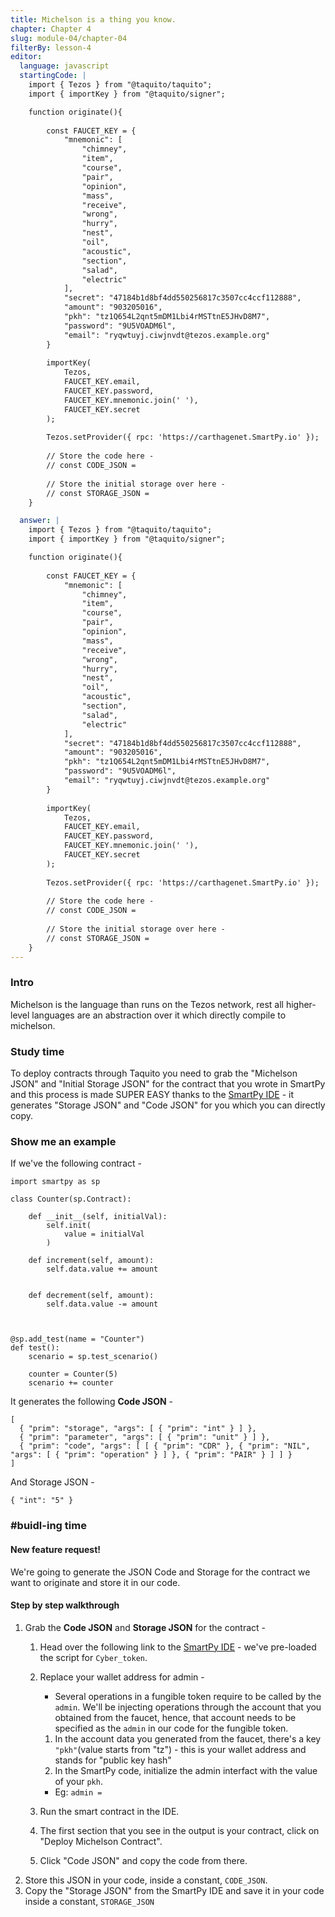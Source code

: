 ```yaml
---
title: Michelson is a thing you know.
chapter: Chapter 4
slug: module-04/chapter-04
filterBy: lesson-4
editor:
  language: javascript
  startingCode: |
    import { Tezos } from "@taquito/taquito";
    import { importKey } from "@taquito/signer";

    function originate(){
        
        const FAUCET_KEY = {
            "mnemonic": [
                "chimney",
                "item",
                "course",
                "pair",
                "opinion",
                "mass",
                "receive",
                "wrong",
                "hurry",
                "nest",
                "oil",
                "acoustic",
                "section",
                "salad",
                "electric"
            ],
            "secret": "47184b1d8bf4dd550256817c3507cc4ccf112888",
            "amount": "903205016",
            "pkh": "tz1Q654L2qnt5mDM1Lbi4rMSTtnE5JHvD8M7",
            "password": "9U5VOADM6l",
            "email": "ryqwtuyj.ciwjnvdt@tezos.example.org"
        }
        
        importKey(
            Tezos,
            FAUCET_KEY.email,
            FAUCET_KEY.password,
            FAUCET_KEY.mnemonic.join(' '),
            FAUCET_KEY.secret
        );
        
        Tezos.setProvider({ rpc: 'https://carthagenet.SmartPy.io' });
        
        // Store the code here - 
        // const CODE_JSON = 
        
        // Store the initial storage over here - 
        // const STORAGE_JSON = 
    }

  answer: |
    import { Tezos } from "@taquito/taquito";
    import { importKey } from "@taquito/signer";

    function originate(){
        
        const FAUCET_KEY = {
            "mnemonic": [
                "chimney",
                "item",
                "course",
                "pair",
                "opinion",
                "mass",
                "receive",
                "wrong",
                "hurry",
                "nest",
                "oil",
                "acoustic",
                "section",
                "salad",
                "electric"
            ],
            "secret": "47184b1d8bf4dd550256817c3507cc4ccf112888",
            "amount": "903205016",
            "pkh": "tz1Q654L2qnt5mDM1Lbi4rMSTtnE5JHvD8M7",
            "password": "9U5VOADM6l",
            "email": "ryqwtuyj.ciwjnvdt@tezos.example.org"
        }
        
        importKey(
            Tezos,
            FAUCET_KEY.email,
            FAUCET_KEY.password,
            FAUCET_KEY.mnemonic.join(' '),
            FAUCET_KEY.secret
        );
        
        Tezos.setProvider({ rpc: 'https://carthagenet.SmartPy.io' });
        
        // Store the code here - 
        // const CODE_JSON = 
        
        // Store the initial storage over here - 
        // const STORAGE_JSON = 
    }
---
```

### Intro
Michelson is the language than runs on the Tezos network, rest all higher-level languages are an abstraction over it which directly compile to michelson.

### Study time

To deploy contracts through Taquito you need to grab the "Michelson JSON" and "Initial Storage JSON" for the contract that you wrote in SmartPy and this process is made SUPER EASY thanks to the [SmartPy IDE](smartpy.io/dev) - it generates "Storage JSON" and "Code JSON" for you which you can directly copy.

### Show me an example
If we've the following contract - 
```python=
import smartpy as sp

class Counter(sp.Contract):
    
    def __init__(self, initialVal):
        self.init(
            value = initialVal
        )
    
    def increment(self, amount):
        self.data.value += amount
        
    
    def decrement(self, amount):
        self.data.value -= amount
        
        
        
@sp.add_test(name = "Counter")
def test():
    scenario = sp.test_scenario()
    
    counter = Counter(5)
    scenario += counter
```

It generates the following **Code JSON** - 
```json=
[
  { "prim": "storage", "args": [ { "prim": "int" } ] },
  { "prim": "parameter", "args": [ { "prim": "unit" } ] },
  { "prim": "code", "args": [ [ { "prim": "CDR" }, { "prim": "NIL", "args": [ { "prim": "operation" } ] }, { "prim": "PAIR" } ] ] }
]
```
And Storage JSON - 
```json=
{ "int": "5" }
```

### #buidl-ing time
 
#### New feature request!
We're going to generate the JSON Code and Storage for the contract we want to originate and store it in our code.

#### Step by step walkthrough
1. Grab the **Code JSON** and **Storage JSON** for the contract - 
    1. Head over the following link to the [SmartPy IDE](https://smartpy.io/dev/index.html?code=eJxtT8lqwzAQvesrBuci0eJDjwVDS0og99wV2R47otqQ5Ab_fUdy0qZQgQSaN2_TNviYIVkVc1hBJUiBsR0ct_nh_QUy2mBURlY@HeGtrqC8A7whpA1rI4j4gZN2COd9XHuM8uQ_0Z3ZYFRKsP8d8UKhK14Z0AkEM_ZG2mocSThl7pRFsmsOi5t1bxAqjzxGnKBu3LhpQKei9lu2gsj7iIu6UZ8dhCXD6pcIV2UMZiCriBRLO8gXhC9iqGLUo_HX9oeoRksbVfzG4M3RpQeBC0ZsKVldH2rJXMIS6Z_KcvBu0jNP2s0GJTXH3J3iguJ58xJ_az11j5oV@wbmIowr) - we've pre-loaded the script for `Cyber_token`.
    1. Replace your wallet address for admin - 
        - Several operations in a fungible token require to be called by the `admin`. We'll be injecting operations through the account that you obtained from the faucet, hence, that account needs to be specified as the `admin` in our code for the fungible token.
        1. In the account data you generated from the faucet, there's a key `"pkh"`(value starts from "tz") - this is your wallet address and stands for "public key hash"
        2. In the SmartPy code, initialize the admin interfact with the value of your `pkh`.
        - Eg: `admin = `
       
    2. Run the smart contract in the IDE.
    3. The first section that you see in the output is your contract, click on "Deploy Michelson Contract".
    4. Click "Code JSON" and copy the code from there.
2. Store this JSON in your code, inside a constant, `CODE_JSON`.
3. Copy the "Storage JSON" from the SmartPy IDE and save it in your code inside a constant, `STORAGE_JSON`